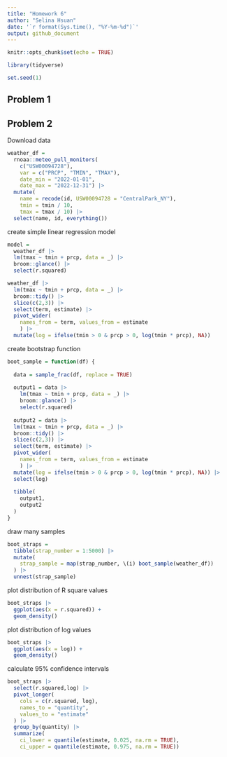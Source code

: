 ```yaml
---
title: "Homework 6"
author: "Selina Hsuan"
date: '`r format(Sys.time(), "%Y-%m-%d")`'
output: github_document
---
```


```r
knitr::opts_chunk$set(echo = TRUE)
```

```r
library(tidyverse)

set.seed(1)
```


## Problem 1



## Problem 2

Download data
```r
weather_df = 
  rnoaa::meteo_pull_monitors(
    c("USW00094728"),
    var = c("PRCP", "TMIN", "TMAX"), 
    date_min = "2022-01-01",
    date_max = "2022-12-31") |>
  mutate(
    name = recode(id, USW00094728 = "CentralPark_NY"),
    tmin = tmin / 10,
    tmax = tmax / 10) |>
  select(name, id, everything())
```


create simple linear regression model
```r
model = 
  weather_df |> 
  lm(tmax ~ tmin + prcp, data = _) |> 
  broom::glance() |> 
  select(r.squared)
```


```r
weather_df |> 
  lm(tmax ~ tmin + prcp, data = _) |> 
  broom::tidy() |> 
  slice(c(2,3)) |> 
  select(term, estimate) |> 
  pivot_wider(
    names_from = term, values_from = estimate
    ) |> 
  mutate(log = ifelse(tmin > 0 & prcp > 0, log(tmin * prcp), NA))
```

create bootstrap function
```r
boot_sample = function(df) {
  
  data = sample_frac(df, replace = TRUE)
  
  output1 = data |> 
    lm(tmax ~ tmin + prcp, data = _) |> 
    broom::glance() |> 
    select(r.squared)
  
  output2 = data |> 
  lm(tmax ~ tmin + prcp, data = _) |> 
  broom::tidy() |> 
  slice(c(2,3)) |> 
  select(term, estimate) |> 
  pivot_wider(
    names_from = term, values_from = estimate
    ) |> 
  mutate(log = ifelse(tmin > 0 & prcp > 0, log(tmin * prcp), NA)) |> 
  select(log)
  
  tibble(
    output1,
    output2
  )
}
```

draw many samples 
```r
boot_straps = 
  tibble(strap_number = 1:5000) |> 
  mutate(
    strap_sample = map(strap_number, \(i) boot_sample(weather_df))
  ) |> 
  unnest(strap_sample)

```

plot distribution of R square values
```r
boot_straps |> 
  ggplot(aes(x = r.squared)) + 
  geom_density()
```

plot distribution of log values
```r
boot_straps |> 
  ggplot(aes(x = log)) + 
  geom_density()
```


calculate 95% confidence intervals
```r
boot_straps |> 
  select(r.squared,log) |> 
  pivot_longer(
    cols = c(r.squared, log),
    names_to = "quantity", 
    values_to = "estimate"
  ) |> 
  group_by(quantity) |> 
  summarize(
    ci_lower = quantile(estimate, 0.025, na.rm = TRUE),
    ci_upper = quantile(estimate, 0.975, na.rm = TRUE))
 
```

 